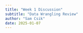 ```yaml
---
title: "Week 1 Discussion"
subtitle: "Data Wrangling Review"
author: "Sam Csik"
date: 2025-01-07
---
```

